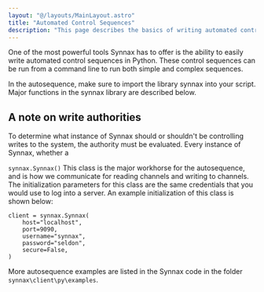 ```yaml
---
layout: "@/layouts/MainLayout.astro"
title: "Automated Control Sequences"
description: "This page describes the basics of writing automated control sequences for Synnax."
---
```


One of the most powerful tools Synnax has to offer is the ability to easily
write automated control sequences in Python. These control sequences can be run
from a command line to run both simple and complex sequences.

In the autosequence, make sure to import the library synnax into your script.
Major functions in the synnax library are described below.

## A note on write authorities
To determine what instance of Synnax should or shouldn't be controlling writes
to the system, the authority must be evaluated. Every instance of Synnax,
whether a 

`synnax.Synnax()`
This class is the major workhorse for the autosequence, and is how we
communicate for reading channels and writing to channels. The initialization
parameters for this class are the same credentials that you would use to log
into a server. An example initialization of this class is shown below:

```
client = synnax.Synnax(
    host="localhost",
    port=9090,
    username="synnax",
    password="seldon",
    secure=False,
)
```

More autosequence examples are listed in the Synnax code in the folder `synnax\client\py\examples`.